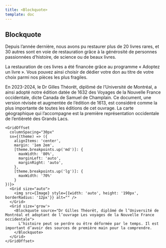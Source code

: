 ```yaml
---
title: <Blockquote>
template: doc
---
```


<Section>

  # Blockquote

  Depuis l’année dernière, nous avons pu restaurer plus de 20 livres rares, et 30 autres sont en voie de restauration grâce à la générosité de personnes passionnées d’histoire, de science ou de beaux livres.

  La restauration de ces livres a été financée grâce au programme « Adoptez un livre ». Vous pouvez ainsi choisir de dédier votre don au titre de votre choix parmi nos pièces les plus fragiles.

  En 2023-2024, le Dr Gilles Théorêt, diplômé de l’Université de Montréal, a ainsi adopté notre édition datée de 1632 des Voyages de la Nouvelle France occidentale, dicte Canada de Samuel de Champlain. Ce document, une version révisée et augmentée de l’édition de 1613, est considéré comme la plus importante de toutes les éditions de cet ouvrage. La carte géographique qui l’accompagne est la première représentation occidentale de l’entièreté des Grands Lacs.

    <GridOffset
      columnSpacing="30px"
      sx={(theme) => ({
        alignItems: 'center',
        margin: '1em 2em',
        [theme.breakpoints.up('md')]: {
          maxWidth: '80%',
          marginLeft: 'auto',
          marginRight: 'auto',
        },
        [theme.breakpoints.up('lg')]: {
          maxWidth: '70%'
        }
    })}>
      <Grid size="auto">
        <img src={Image} style={{width: 'auto', height: '190px', borderRadius: '12px'}} alt="" />
      </Grid>
      <Grid size='grow'>
        <Blockquote source="Dr Gilles Théorêt, diplômé de l’Université de Montréal et adoptant de l’ouvrage Les voyages de la Nouvelle France occidentale">
          L’histoire peut se perdre ou être déformée par le temps. Il est important d’avoir des sources de première main pour la comprendre.
        </Blockquote>
      </Grid>
    </GridOffset>

</Section>